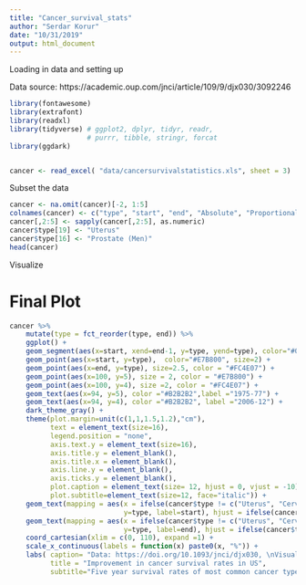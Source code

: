 ```yaml
---
title: "Cancer_survival_stats"
author: "Serdar Korur"
date: "10/31/2019"
output: html_document
---
```


Loading in data and setting up

Data source: https://academic.oup.com/jnci/article/109/9/djx030/3092246

```r
library(fontawesome)
library(extrafont)
library(readxl)
library(tidyverse) # ggplot2, dplyr, tidyr, readr, 
                   # purrr, tibble, stringr, forcat
library(ggdark)


cancer <- read_excel( "data/cancersurvivalstatistics.xls", sheet = 3)

```

Subset the data

```r
cancer <- na.omit(cancer)[-2, 1:5]
colnames(cancer) <- c("type", "start", "end", "Absolute", "Proportional")
cancer[,2:5] <- sapply(cancer[,2:5], as.numeric)
cancer$type[19] <- "Uterus"
cancer$type[16] <- "Prostate (Men)"
head(cancer)

```

Visualize

# Final Plot
```r
cancer %>% 
    mutate(type = fct_reorder(type, end)) %>% 
    ggplot() + 
    geom_segment(aes(x=start, xend=end-1, y=type, yend=type), color="#00AFBB", size=1, arrow = arrow(length = unit(0.3,"cm"), type = "closed")) +
    geom_point(aes(x=start, y=type),  color="#E7B800", size=2) + 
    geom_point(aes(x=end, y=type), size=2.5, color = "#FC4E07") + 
    geom_point(aes(x=100, y=5), size = 2, color = "#E7B800") +
    geom_point(aes(x=100, y=4), size =2, color = "#FC4E07") + 
    geom_text(aes(x=94, y=5), color ="#B2B2B2",label ="1975-77") + 
    geom_text(aes(x=94, y=4), color ="#B2B2B2", label ="2006-12") +
    dark_theme_gray() +
    theme(plot.margin=unit(c(1,1,1.5,1.2),"cm"),
          text = element_text(size=16),
          legend.position = "none",
          axis.text.y = element_text(size=16),
          axis.title.y = element_blank(),
          axis.title.x = element_blank(),
          axis.line.y = element_blank(),
          axis.ticks.y = element_blank(),
          plot.caption = element_text(size= 12, hjust = 0, vjust = -10),
          plot.subtitle=element_text(size=12, face="italic")) +
    geom_text(mapping = aes(x = ifelse(cancer$type != c("Uterus", "Cervix Uteri"), start-1, start+1), 
                            y=type, label=start), hjust = ifelse(cancer$type != c("Uterus", "Cervix Uteri"),"right", "left"), vjust=0.28) +
    geom_text(mapping = aes(x = ifelse(cancer$type != c("Uterus", "Cervix Uteri"), end+2, end-1), 
                            y=type, label=end), hjust = ifelse(cancer$type != c("Uterus", "Cervix Uteri"), "left","right"), vjust=0.28) +
    coord_cartesian(xlim = c(0, 110), expand =1) +
    scale_x_continuous(labels = function(x) paste0(x, "%")) + 
    labs( caption= "Data: https://doi.org/10.1093/jnci/djx030, \nVisualization: Serdar Korur \nwww.dataatomic.com",
          title = "Improvement in cancer survival rates in US", 
          subtitle="Five year survival rates of most common cancer types \ncompared between 1975-77 and 2006-2012. All genders & races.")
```

